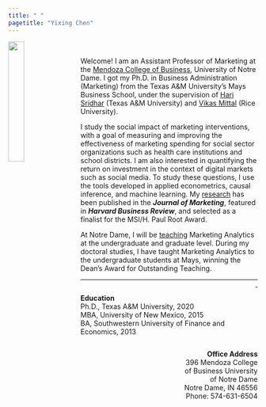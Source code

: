 ```yaml
---
title: " "
pagetitle: "Yixing Chen"
---
```


<link rel="stylesheet" href="styles.css" type="text/css">


<img src="images/Yixing.jpg" style="width:25%; ; margin-right: 20px" align="left">
<p>&nbsp;</p>  

Welcome! I am an Assistant Professor of Marketing at the [Mendoza College of Business](https://mendoza.nd.edu/), University of Notre Dame. I got my Ph.D. in Business Administration (Marketing) from the Texas A&M University’s Mays Business School, under the supervision of [Hari Sridhar](https://mays.tamu.edu/directory/shriharisridhar/) (Texas A&M University) and [Vikas Mittal](https://business.rice.edu/person/vikas-mittal) (Rice University). 

I study the social impact of marketing interventions, with a goal of measuring and improving the effectiveness of marketing spending for social sector organizations such as health care institutions and school districts. I am also interested in quantifying the return on investment in the context of digital markets such as social media. To study these questions, I use the tools developed in applied econometrics, causal inference, and machine learning. My [research](research.html) has been published in the ***Journal of Marketing***, featured in ***Harvard Business Review***, and selected as a finalist for the MSI/H. Paul Root Award. 

At Notre Dame, I will be [teaching](teaching.html) Marketing Analytics at the undergraduate and graduate level. During my doctoral studies, I have taught Marketing Analytics to the undergraduate students at Mays, winning the Dean’s Award for Outstanding Teaching.

***

<style type="text/css">
.column-left{
  float: left;
  width: 70%;
  text-align: left;
}

.column-right{
  float: right;
  width: 30%;
  text-align: right;
}
</style>


<div class="column-left">
**Education**  
Ph.D., Texas A&M University, 2020  
MBA, University of New Mexico, 2015  
BA, Southwestern University of Finance and Economics, 2013  
</div>

<div class="column-right">
**Office Address**  
396 Mendoza College of Business 
University of Notre Dame   
Notre Dame, IN 46556  
Phone: 574-631-6504

</div>


***
